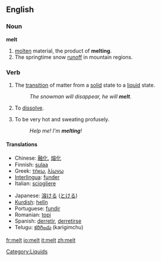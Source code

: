 ==English==

===Noun===
'''melt'''  {{uncountable}}
# [[molten]] material, the product of '''melting'''.
# The springtime snow [[runoff]] in mountain regions.

===Verb===
{{en-infl-reg-consonant|melt||}}
# The [[transition]] of matter from a [[solid]] state to a [[liquid]] state.
#: ''The snowman will disappear, he will '''melt'''.''
# {{Colloquial}}To [[dissolve]].
# {{Colloquial}}To be very hot and sweating profusely.
#:''Help me!  I'm '''melting'''!''

====Translations====
{{top}}
*Chinese: [[融化]], [[熔化]]
*Finnish: [[sulaa]]
*Greek: [[τήκω]], [[λίωνω]]
*[[Interlingua]]: [[funder]]
*Italian: [[sciogliere]]
{{mid}}
*Japanese: [[溶ける]] ([[とける]])
*[[Kurdish]]: [[helîn]]
*Portuguese: [[fundir]]
*Romanian: [[topi]]
*Spanish: [[derretir]], [[derretirse]]
*Telugu: [[కరిగించు]] (karigimchu)
{{bottom}}

[[Category:Liquids]]

[[fr:melt]]
[[io:melt]]
[[it:melt]]
[[zh:melt]]